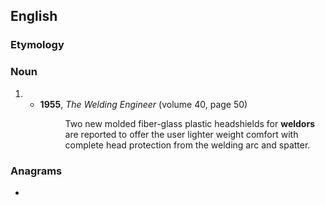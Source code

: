 ==English==

===Etymology===
{{suffix|en|weld|or}}

===Noun===
{{en-noun}}

# {{alt form|welder|lang=en}}
#* '''1955''', ''The Welding Engineer'' (volume 40, page 50)
#*: Two new molded fiber-glass plastic headshields for '''weldors''' are reported to offer the user lighter weight comfort with complete head protection from the welding arc and spatter.

===Anagrams===
* {{anagrams|en|a=delorw|Dowler|Lowder|Welrod|eWorld|lowder|wolder|wordle|worlde}}
